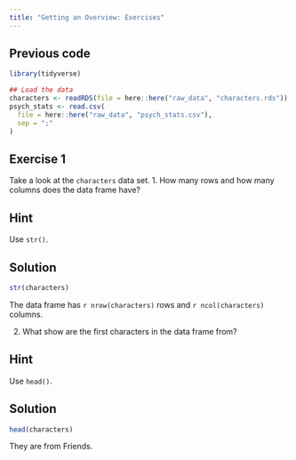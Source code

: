 ```yaml
---
title: "Getting an Overview: Exercises"
---
```



::: {.callout-caution icon="false" collapse="true"}
## Previous code

```r
library(tidyverse)

## Load the data
characters <- readRDS(file = here::here("raw_data", "characters.rds"))
psych_stats <- read.csv(
  file = here::here("raw_data", "psych_stats.csv"),
  sep = ";"
)
```
:::


## Exercise 1
Take a look at the `characters` data set.
1.  How many rows and how many columns does the data frame have?

::: {.callout-tip collapse="true"}
## Hint

Use `str()`.
:::

::: {.callout-caution collapse="true"}
## Solution

```r
str(characters)
```

The data frame has `r nrow(characters)` rows and `r ncol(characters)` columns.
:::

2.  What show are the first characters in the data frame from?

::: {.callout-tip collapse="true"}
## Hint

Use `head()`.
:::

::: {.callout-caution collapse="true"}
## Solution

```r
head(characters)
```
:::

They are from Friends.
